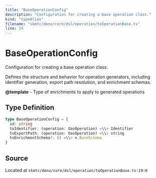 ```yaml
---
title: "BaseOperationConfig"
description: "Configuration for creating a base operation class."
kind: "typeAlias"
filename: "skmtc/deno/core/dsl/operation/toOperationBase.ts"
line: 19
---
```


# BaseOperationConfig

Configuration for creating a base operation class.

Defines the structure and behavior for operation generators, including
identifier generation, export path resolution, and enrichment schemas.


**@template** - Type of enrichments to apply to generated operations

## Type Definition

```typescript
type BaseOperationConfig = {
  id: string
  toIdentifier: (operation: OasOperation) =\\> Identifier
  toExportPath: (operation: OasOperation) =\\> string
  toEnrichmentSchema?: () =\\> v.BaseSchema
}
```

## Source

Located at `skmtc/deno/core/dsl/operation/toOperationBase.ts:19:0`
